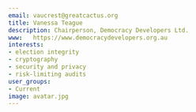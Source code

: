 ```yaml
---
email: vaucrest@greatcactus.org 
title: Vanessa Teague 
description: Chairperson, Democracy Developers Ltd. 
www:   https://www.democracydevelopers.org.au 
interests:
- election integrity
- cryptography
- security and privacy
- risk-limiting audits
user_groups:
- Current
image: avatar.jpg
---
```

